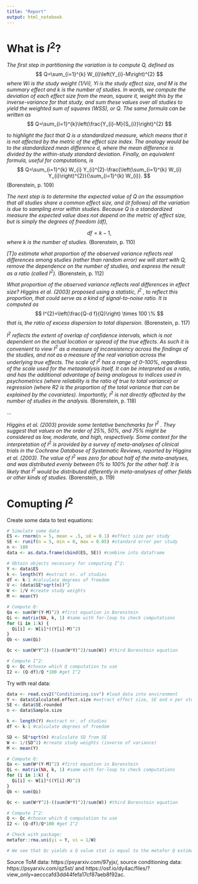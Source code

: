 ```yaml
---
title: "Report"
output: html_notebook
---
```


# What is $I^2$?

*The first step in partitioning the variation is to compute Q, defined as* 
$$
Q=\sum_{i=1}^{k} W_{i}\left(Y_{i}-M\right)^{2}
$$
*where Wi is the study weight (1/Vi), Yi is the study effect size, and M is the summary effect and k is the number of studies. In words, we compute the deviation of each effect size from the mean, square it, weight this by the inverse-variance for that study, and sum these values over all studies to yield the weighted sum of squares (WSS), or Q. The same formula can be written as*
$$
Q=\sum_{i=1}^{k}\left(\frac{Y_{i}-M}{S_{i}}\right)^{2}
$$

*to highlight the fact that Q is a standardized measure, which means that it is not affected by the metric of the effect size index. The analogy would be to the standardized mean difference d, where the mean difference is divided by the within-study standard deviation. Finally, an equivalent formula, useful for computations, is*
$$
Q=\sum_{i=1}^{k} W_{i} Y_{i}^{2}-\frac{\left(\sum_{i=1}^{k} W_{i} Y_{i}\right)^{2}}{\sum_{i=1}^{k} W_{i}}.
$$
(Borenstein, p. 109)


*The next step is to determine the expected value of Q on the assumption that all studies share a common effect size, and (it follows) all the variation is due to sampling error within studies. Because Q is a standardized measure the expected value does not depend on the metric of effect size, but is simply the degrees of freedom (df), *

$$
df = k-1,
$$
*where k is the number of studies.* (Borenstein, p. 110)


*[T]o estimate what proportion of the observed variance reflects real differences among studies (rather than random error) we will start with Q, remove the dependence on the number of studies, and express the result as a ratio (called $I^2$).* (Borenstein, p. 112)

*What proportion of the observed variance reflects real differences in effect size? Higgins et al. (2003) proposed using a statistic, $I^2$ , to reflect this proportion, that could serve as a kind of signal-to-noise ratio. It is computed as*
$$
I^{2}=\left(\frac{Q-d f}{Q}\right) \times 100 \%
$$
*that is, the ratio of excess dispersion to total dispersion.* (Borenstein, p. 117)



*$I^2$ reflects the extent of overlap of confidence intervals, which is not dependent on the actual location or spread of the true effects. As such it is convenient to view $I^2$ as a measure of inconsistency across the findings of the studies, and not as a measure of the real variation across the underlying true effects. The scale of $I^2$ has a range of 0–100%, regardless of the scale used for the metaanalysis itself. It can be interpreted as a ratio, and has the additional advantage of being analogous to indices used in psychometrics (where reliability is the ratio of true to total variance) or regression (where R2 is the proportion of the total variance that can be explained by the covariates). Importantly, $I^2$ is not directly affected by the number of studies in the analysis.* (Borenstein, p. 118)

...

*Higgins et al. (2003) provide some tentative benchmarks for $I^2$ . They suggest that values on the order of 25%, 50%, and 75% might be considered as low, moderate, and high, respectively. Some context for the interpretation of $I^2$ is provided by a survey of meta-analyses of clinical trials in the Cochrane Database of Systematic Reviews, reported by Higgins et al. (2003). The value of $I^2$ was zero for about half of the meta-analyses, and was distributed evenly between 0% to 100% for the other half. It is likely that $I^2$ would be distributed differently in meta-analyses of other fields or other kinds of studies.* (Borenstein, p. 119)


# Comupting $I^2$

Create some data to test equations:
```r
# Simulate some data
ES <- rnorm(n = 5, mean = .5, sd = 0.1) #effect size per study
SE <- runif(n = 5, min = 0, max = 0.05) #standard error per study
n <- 100
data <- as.data.frame(cbind(ES, SE)) #combine into dataframe

# Obtain objects necessary for computing I^2:
Y <- data$ES
k <- length(Y) #extract nr. of studies
df <- k-1 #calculate degrees of freedom 
V <- (data$SE*sqrt(n))^2
W <- 1/V #create study weights
M <- mean(Y)

# Compute Q:
Qa <- sum(W*(Y-M)^2) #first equation in Borenstein
Qi <- matrix(NA, k, 1) #same with for-loop to check computations
for (i in 1:k) {
  Qi[i] <- W[i]*((Y[i]-M)^2)
}
Qb <- sum(Qi)

Qc <- sum(W*Y^2)-((sum(W*Y)^2)/sum(W)) #third Borenstein equation

# Compute I^2:
Q <- Qc #choose which Q computation to use
I2 <- (Q-df)/Q *100 #get I^2


```

Try with real data:
```r
data <- read.csv2("Conditioning.csv") #load data into environment
Y <- data$Calculated.effect.size #extract effect size, SE and n per study
SE <- data$SE.rounded 
n <- data$Sample.size

k <- length(Y) #extract nr. of studies
df <- k-1 #calculate degrees of freedom 

SD <- SE*sqrt(n) #calculate SD from SE
W <- 1/(SD^2) #create study weights (inverse of variance)
M <- mean(Y)

# Compute Q:
Qa <- sum(W*(Y-M)^2) #first equation in Borenstein
Qi <- matrix(NA, k, 1) #same with for-loop to check computations
for (i in 1:k) {
  Qi[i] <- W[i]*((Y[i]-M)^2)
}
Qb <- sum(Qi)

Qc <- sum(W*Y^2)-((sum(W*Y)^2)/sum(W)) #third Borenstein equation

# Compute I^2:
Q <- Qc #choose which Q computation to use
I2 <- (Q-df)/Q*100 #get I^2

# Check with package:
metafor::rma.uni(yi = Y, vi = 1/W)

# We see that Qc yields a Q value stat is equal to the metafor Q estimate
```

Source ToM data: https://psyarxiv.com/97yjx/, source conditioning data: https://psyarxiv.com/qz5st/ and https://osf.io/dy4ac/files/?view_only=aecccafd3dd44fefa17cf87aeb8f92ac.


